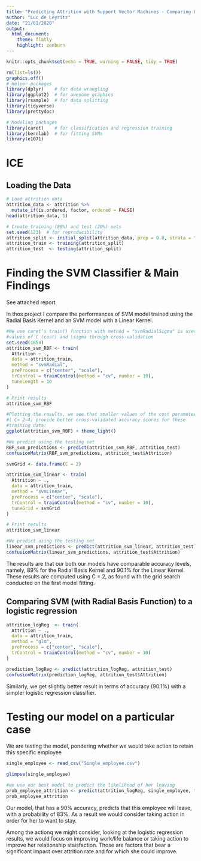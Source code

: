 ```yaml
---
title: "Predicting Attrition with Support Vector Machines - Comparing Linear methods and Radial Basis Kernel"
author: "Luc de Leyritz"
date: "21/01/2020"
output: 
  html_document:
    theme: flatly
    highlight: zenburn
---
```

```r
knitr::opts_chunk$set(echo = TRUE, warning = FALSE, tidy = TRUE)
```


```r
rm(list=ls())
graphics.off()
# Helper packages
library(dplyr)    # for data wrangling
library(ggplot2)  # for awesome graphics
library(rsample)  # for data splitting
library(tidyverse)
library(prettydoc)

# Modeling packages
library(caret)    # for classification and regression training
library(kernlab)  # for fitting SVMs
library(e1071)

```

# ICE

## Loading the Data 
```r
# Load attrition data
attrition_data <- attrition %>% 
  mutate_if(is.ordered, factor, ordered = FALSE)
head(attrition_data, 1)
```

```r
# Create training (80%) and test (20%) sets
set.seed(123)  # for reproducibility
attrition_split <- initial_split(attrition_data, prop = 0.8, strata = "Attrition") #we use the strata command to ensure that the training and testing dataset have the same attrition rate
attrition_train <- training(attrition_split)
attrition_test  <- testing(attrition_split)
```

# Finding the SVM Classifier & Main Findings 

See attached report

In thos project I compare the performances of SVM model trained using the Radial Basis Kernel and an SVM model with a Linear Kernel.

```r
#We use caret’s train() function with method = "svmRadialSigma" is used to get 
#values of C (cost) and \sigma through cross-validation
set.seed(1854)  
attrition_svm_RBF <- train(
  Attrition ~ ., 
  data = attrition_train,
  method = "svmRadial",               
  preProcess = c("center", "scale"),  
  trControl = trainControl(method = "cv", number = 10),
  tuneLength = 10
)

# Print results
attrition_svm_RBF


```

```r
#Plotting the results, we see that smaller values of the cost parameter
#( C≈ 2–4) provide better cross-validated accuracy scores for these 
#training data:
ggplot(attrition_svm_RBF) + theme_light()

```

```r
#We predict using the testing set
RBF_svm_predictions <- predict(attrition_svm_RBF, attrition_test)
confusionMatrix(RBF_svm_predictions, attrition_test$Attrition)
```


```r

svmGrid <- data.frame(C = 2)

attrition_svm_linear <- train(
  Attrition ~ ., 
  data = attrition_train,
  method = "svmLinear",               
  preProcess = c("center", "scale"),  
  trControl = trainControl(method = "cv", number = 10),
  tuneGrid = svmGrid
)

# Print results
attrition_svm_linear

#We predict using the testing set
linear_svm_predictions <- predict(attrition_svm_linear, attrition_test)
confusionMatrix(linear_svm_predictions, attrition_test$Attrition)

```

The results are that our both our models have comparable accuracy levels, namely, 89% for the Radial Basis Kernel and 90.1% for the Linear Kernel. These results are computed using C = 2, as found with the grid search conducted on the first model fitting.

## Comparing SVM (with Radial Basis Function) to a logistic regression

```r
attrition_logReg  <- train(
  Attrition ~ ., 
  data = attrition_train,
  method = "glm",               
  preProcess = c("center", "scale"),  
  trControl = trainControl(method = "cv", number = 10)
)

prediction_logReg <- predict(attrition_logReg, attrition_test)
confusionMatrix(prediction_logReg, attrition_test$Attrition)
```
Similarly, we get slightly better result in terms of accuracy (90.1%) with a simpler logistic regression classifier.

# Testing our model on a particular case

We are testing the model, pondering whether we would take action to retain this specific employee

```r
single_employee <- read_csv("Single_employee.csv")
```

```r
glimpse(single_employee)

#we use our best model to predict the likelihood of her leaving
prob_employee_attrition <- predict(attrition_logReg, single_employee, type = "prob")
prob_employee_attrition
```

Our model, that has a 90% accuracy, predicts that this employee will leave, with a probability of 83%. As a result we would consider taking action in order for her to want to stay. 

Among the actionq we might consider, looking at the logistic regression results, we would focus on improving work/life balance or taking action to improve her relationship staisfaction. Those are factors that bear a significant impact over attrition rate and for which she could improve.


